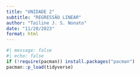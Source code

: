 ```yaml
---
title: "UNIDADE 2"
subtitle: "REGRESSÃO LINEAR"
author: "Tailine J. S. Nonato"
date: "11/20/2023"
format: html
---
```


```r
#| message: false
#| echo: false
if (!require(pacman)) install.packages("pacman")
pacman::p_load(tidyverse)
```
